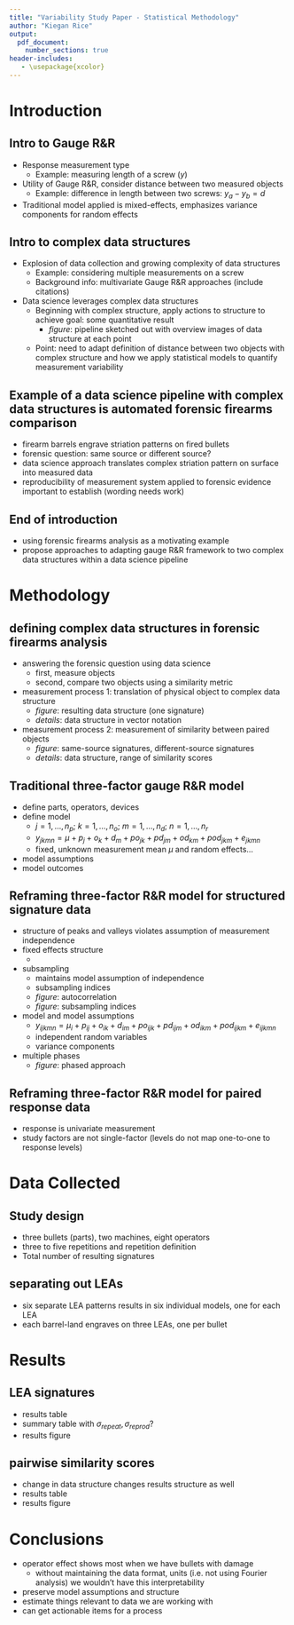 ```yaml
---
title: "Variability Study Paper - Statistical Methodology"
author: "Kiegan Rice"
output: 
  pdf_document: 
    number_sections: true
header-includes:
   - \usepackage{xcolor}
---
```


\newcommand{\hh}[1]{{\color{orange}{#1}}}
\newcommand{\kr}[1]{{\color{teal}{#1}}}
\newcommand{\ug}[1]{{\color{purple}{#1}}}

# Introduction 

## Intro to Gauge R&R  

- Response measurement type  
  - Example: measuring length of a screw ($y$)  
- Utility of Gauge R&R, consider distance between two measured objects  
  - Example: difference in length between two screws: $y_a - y_b = d$  
- Traditional model applied is mixed-effects, emphasizes variance components for random effects  

## Intro to complex data structures  

- Explosion of data collection and growing complexity of data structures  
  - Example: considering multiple measurements on a screw 
  - Background info: multivariate Gauge R&R approaches (include citations) 
- Data science leverages complex data structures  
  - Beginning with complex structure, apply actions to structure to achieve goal: some quantitative result  
    - *figure*: pipeline sketched out with overview images of data structure at each point  
  - Point: need to adapt definition of distance between two objects with complex structure and how we apply statistical models to quantify measurement variability  

## Example of a data science pipeline with complex data structures is automated forensic firearms comparison  

- firearm barrels engrave striation patterns on fired bullets  
- forensic question: same source or different source?  
- data science approach translates complex striation pattern on surface into measured data  
- reproducibility of measurement system applied to forensic evidence important to establish (wording needs work)

## End of introduction  

- using forensic firearms analysis as a motivating example  
- propose approaches to adapting gauge R&R framework to two complex data structures within a data science pipeline  

# Methodology  

\kr{Note: I am torn about the order of these next two sections. Do I formally introduce the R\&R structure and model first, and follow that with our data structures? Or introduce the complex structures in our data science pipeline first (along with data structure), then introduce R\&R framework, then come back to data structure? }

## defining complex data structures in forensic firearms analysis  

- answering the forensic question using data science
  - first, measure objects  
  - second, compare two objects using a similarity metric  
- measurement process 1: translation of physical object to complex data structure  
  - *figure*: resulting data structure (one signature)  
  - *details*: data structure in vector notation  
- measurement process 2: measurement of similarity between paired objects  
  - *figure*: same-source signatures, different-source signatures  
  - *details*: data structure, range of similarity scores  


## Traditional three-factor gauge R\&R model  

- define parts, operators, devices  
- define model  
  - $j = 1, \dots, n_{p}$; $k = 1, \dots, n_{o}$; $m = 1, \dots, n_{d}$; $n = 1, \dots, n_{r}$
  - $y_{jkmn} = \mu + p_{j} + o_{k} + d_{m} + po_{jk} + pd_{jm} + od_{km} + pod_{jkm} + e_{jkmn}$  
  - fixed, unknown measurement mean $\mu$ and random effects... 
- model assumptions  
- model outcomes  

## Reframing three-factor R\&R model for structured signature data  

- structure of peaks and valleys violates assumption of measurement independence  
- fixed effects structure  
  - \kr{need to figure out a good way to present this}
- subsampling  
  - maintains model assumption of independence   
  - subsampling indices  
  - *figure*: autocorrelation   
  - *figure*: subsampling indices  
- model and model assumptions  
  - $y_{ijkmn} = \mu_i + p_{ij} + o_{ik} + d_{im} + po_{ijk} + pd_{ijm} + od_{ikm} + pod_{ijkm} + e_{ijkmn}$  
  - independent random variables  
  - variance components  
- multiple phases  
  - *figure*: phased approach  

  

## Reframing three-factor R&R model for paired response data  

- response is univariate measurement  
- study factors are not single-factor (levels do not map one-to-one to response levels)  



# Data Collected  

\kr{still need to decide on the scope we are presenting here - I think one barrel type, maybe Orange?}  

## Study design  
- three bullets (parts), two machines, eight operators  
- three to five repetitions and repetition definition  
- Total number of resulting signatures  

## separating out LEAs  
- six separate LEA patterns results in six individual models, one for each LEA  
- each barrel-land engraves on three LEAs, one per bullet   

# Results  

## LEA signatures  

- results table  
- summary table with $\sigma_{repeat}, \sigma_{reprod}$? 
- results figure  

## pairwise similarity scores  

- change in data structure changes results structure as well  
- results table  
- results figure  

# Conclusions  

- operator effect shows most when we have bullets with damage  
  - without maintaining the data format, units (i.e. not using Fourier analysis) we wouldn't have this interpretability  
- preserve model assumptions and structure 
- estimate things relevant to data we are working with  
- can get actionable items for a process  



